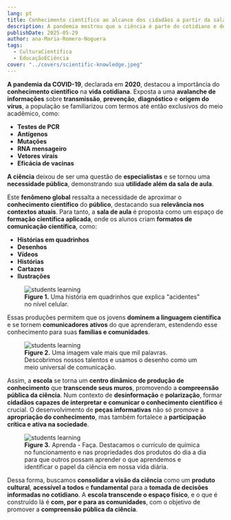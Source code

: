 ```yaml
---
lang: pt
title: Conhecimento científico ao alcance dos cidadãos a partir da sala de aula
description: A pandemia mostrou que a ciência é parte do cotidiano e deve ser comunicada da escola para a comunidade.
publishDate: 2025-05-29
author: ana-Maria-Romero-Noguera
tags:
  - CulturaCientífica
  - EducaçãoECiência
cover: "../covers/scientific-knowledge.jpeg"
---
```



**A pandemia da COVID-19**, declarada em **2020**, destacou a importância do **conhecimento científico** na **vida cotidiana**. Exposta a uma **avalanche de informações** sobre **transmissão**, **prevenção**, **diagnóstico** e **origem do vírus**, a população se familiarizou com termos até então exclusivos do meio acadêmico, como:

- **Testes de PCR**
- **Antígenos**
- **Mutações**
- **RNA mensageiro**
- **Vetores virais**
- **Eficácia de vacinas**

**A ciência** deixou de ser uma questão de **especialistas** e se tornou uma **necessidade pública**, demonstrando sua **utilidade além da sala de aula**.

Este **fenômeno global** ressalta a necessidade de aproximar o **conhecimento científico** do **público**, destacando sua **relevância nos contextos atuais**. Para tanto, a **sala de aula** é proposta como um espaço de **formação científica aplicada**, onde os alunos criam **formatos de comunicação científica**, como:

- **Histórias em quadrinhos**
- **Desenhos**
- **Vídeos**
- **Histórias**
- **Cartazes**
- **Ilustrações**

<figure>
  <Image src={figure_1} alt="students learning" />
  <figcaption>
    <strong>Figure 1.</strong> Uma história em quadrinhos que explica
    "acidentes" no nível celular.
  </figcaption>
</figure>

Essas produções permitem que os jovens **dominem a linguagem científica** e se tornem **comunicadores ativos** do que aprenderam, estendendo esse conhecimento para suas **famílias e comunidades**.

<figure>
  <Image src={figure_2} alt="students learning" />
  <figcaption>
    <strong>Figure 2.</strong> Uma imagem vale mais que mil palavras.
    Descobrimos nossos talentos e usamos o desenho como um meio universal de
    comunicação.
  </figcaption>
</figure>

Assim, a **escola** se torna um **centro dinâmico de produção de conhecimento** que **transcende seus muros**, promovendo a **compreensão pública da ciência**. Num contexto de **desinformação** e **polarização**, formar **cidadãos capazes de interpretar e comunicar o conhecimento científico** é crucial. O desenvolvimento de **peças informativas** não só promove a **apropriação do conhecimento**, mas também fortalece a **participação crítica e ativa na sociedade**.

<figure>
  <Image src={figure_3} alt="students learning" />
  <figcaption>
    <strong>Figure 3.</strong> Aprenda - Faça. Destacamos o currículo de química
    no funcionamento e nas propriedades dos produtos do dia a dia para que
    outros possam aprender o que aprendemos e identificar o papel da ciência em
    nossa vida diária.
  </figcaption>
</figure>

Dessa forma, buscamos **consolidar a visão da ciência** como um **produto cultural**, **acessível a todos** e **fundamental** para a **tomada de decisões informadas no cotidiano**. A **escola transcende o espaço físico**, e o que é construído lá é **com, por e para as comunidades**, com o objetivo de promover a **compreensão pública da ciência**.
